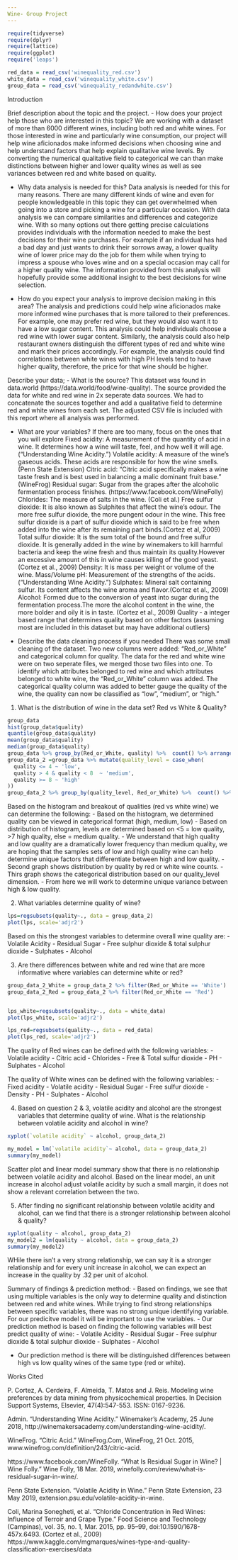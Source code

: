 ```yaml
---
Wine- Group Project
---
```


```r
require(tidyverse)
require(dplyr)
require(lattice)
require(ggplot)
require('leaps')

red_data = read_csv('winequality_red.csv')
white_data = read_csv('winequality_white.csv')
group_data = read_csv('winequality_redandwhite.csv')
```

Introduction

Brief description about the topic and the project. 
-	How does your project help those who are interested in this topic?
  We are working with a dataset of more than 6000 different wines, including both red and white wines. For those interested in wine and particularly wine consumption, our project will help wine aficionados make informed decisions when choosing wine and help understand factors that help explain qualitative wine levels. By converting the numerical qualitative field to categorical we can than make distinctions between higher and lower quality wines as well as see variances between red and white based on quality.

-	Why data analysis is needed for this? 
  Data analysis is needed for this for many reasons. There are many different kinds of wine and even for people knowledgeable in this topic they can get overwhelmed when going into a store and picking a wine for a particular occasion. With data analysis we can compare similarities and differences and categorize wine. With so many options out there getting precise calculations provides individuals with the information needed to make the best decisions for their wine purchases. For example if an individual has had a bad day and just wants to drink their sorrows away, a lower quality wine of lower price may do the job for them while when trying to impress a spouse who loves wine and on a special occasion may call for a higher quality wine. The information provided from this analysis will hopefully provide some additional insight to the best decisions for wine selection.
  
-	How do you expect your analysis to improve decision making in this area?
  The analysis and predictions could help wine aficionados make more informed wine purchases that is more tailored to their preferences. For example, one may prefer red wine, but they would also want it to have a low sugar content. This analysis could help individuals choose a red wine with lower sugar content. Similarly, the analysis could also help restaurant owners distinguish the different types of red and white wine and mark their prices accordingly. For example, the analysis could find correlations between white wines with high PH levels tend to have higher quality, therefore, the price for that wine should be higher.

Describe your data; 
-	What is the source? 
  This dataset was found in data.world (https://data.world/food/wine-quality). The source provided the data for white and red wine in 2x seperate data sources. We had to concatenate the sources together and add a qualitative field to determine red and white wines from each set. The adjusted CSV file is included with this report where all analysis was performed.
  
-	What are your variables? If there are too many, focus on the ones that you will explore
  Fixed acidity:  A measurement of the quantity of acid in a wine. It determines how a wine will taste, feel, and how well it will age. (“Understanding Wine Acidity.”)
  Volatile acidity: A measure of the wine’s gaseous acids. These acids are responsible for how the wine smells. (Penn State Extension)
  Citric acid: “Citric acid specifically makes a wine taste fresh and is best used in balancing a malic dominant fruit base.” (WineFrog)
  Residual sugar: Sugar from the grapes after the alcoholic fermentation process finishes. (https://www.facebook.com/WineFolly)
  Chlorides: The measure of salts in the wine. (Coli et al.)
  Free sulfur dioxide: It is also known as Sulphites that affect the wine’s odour. The more free sulfur dioxide, the more pungent odour in the wine. This free sulfur dioxide is a part of sulfur dioxide which is said to be free when added into the wine after its remaining part binds.(Cortez et al, 2009)
  Total sulfur dioxide: It is the sum total of the bound and free sulfur dioxide. It is generally added in the wine by winemakers to kill harmful bacteria and keep the wine fresh and thus maintain its quality.However an excessive amount of this in wine causes killing of the good yeast. (Cortez et al., 2009)
  Density: It is mass per weight or volume of the wine. Mass/Volume
  pH: Measurement of the strengths of the acids.  (“Understanding Wine Acidity.”)
  Sulphates: Mineral salt containing sulfur. Its content affects the wine aroma and flavor.(Cortez et al., 2009)
  Alcohol: Formed due to the conversion of yeast into sugar during the fermentation process.The more the alcohol content in the wine, the more bolder and oily it is in taste. (Cortez et al., 2009)
Quality - a integer based range that determines quality based on other factors (assuming most are included in this dataset but may have additional outliers)

-	Describe the data cleaning process if you needed
  There was some small cleaning of the dataset. Two new columns were added: “Red_or_White” and categorical column for quality. The data for the red and white wine were on two seperate files, we merged those two files into one. To identify which attributes belonged to red wine and which attributes belonged to white wine, the “Red_or_White” column was added. The categorical quality column was added to better gauge the quality of the wine, the quality can now be classified as “low”, “medium”, or “high.”

1. What is the distribution of wine in the data set? Red vs White & Quality?
```r
group_data
hist(group_data$quality)
quantile(group_data$quality)
mean(group_data$quality)
median(group_data$quality)
group_data %>% group_by(Red_or_White, quality) %>%  count() %>% arrange(desc(quality))
group_data_2 =group_data %>% mutate(quality_level = case_when(
  quality <= 4 ~ 'low',
  quality > 4 & quality < 8  ~ 'medium',
  quality >= 8 ~ 'high'
))
group_data_2 %>% group_by(quality_level, Red_or_White) %>%  count() %>% arrange(desc(quality_level))
```

Based on the histogram and breakout of qualities (red vs white wine) we can determine the following:
 - Based on the histogram, we determined quality can be viewed in categorical format (high, medium, low)
 - Based on distribution of histogram, levels are determined based on <5 = low quality, >7 high quality, else = medium quality.
 - We understand that high quality and low quality are a dramatically lower frequency than medium quality, we are hoping that the samples sets of low and high quality wine can help determine unique factors that differentiate between high and low quality.
 - Second graph shows distribution by quality by red or white wine counts.
 - Thirs graph shows the categorical distribution based on our quality_level dimension.
 - From here we will work to determine unique variance between high & low quality.

2. What variables determine quality of wine?
```r
lps=regsubsets(quality~., data = group_data_2)
plot(lps, scale='adjr2')
```

Based on this the strongest variables to determine overall wine quality are:
 - Volatile Acidity
 - Residual Sugar
 - Free sulphur dioxide & total sulphur dioxide
 - Sulphates
 - Alcohol

3. Are there differences between white and red wine that are more informative where variables can determine white or red?
```r
group_data_2_White = group_data_2 %>% filter(Red_or_White == 'White')
group_data_2_Red = group_data_2 %>% filter(Red_or_White == 'Red')


lps_white=regsubsets(quality~., data = white_data)
plot(lps_white, scale='adjr2')

lps_red=regsubsets(quality~., data = red_data)
plot(lps_red, scale='adjr2')
```
The quality of Red wines can be defined with the following variables:
 - Volatile acidity
 - Citric acid
 - Chlorides
 - Free & Total sulfur dioxide
 - PH
 - Sulphates
 - Alcohol

The quality of White wines can be defined with the following variables:
 - Fixed acidity
 - Volatile acidity
 - Residual Sugar
 - Free sulfur dioxide
 - Density
 - PH
 - Sulphates
 - Alcohol
 
4. Based on question 2 & 3, volatile acidity and alcohol are the strongest variables that determine quality of wine. What is the relationship between volatile acidity and alcohol in wine?

```r
xyplot(`volatile acidity` ~ alcohol, group_data_2)

my_model = lm(`volatile acidity`~ alcohol, data = group_data_2)
summary(my_model)
```
Scatter plot and linear model summary show that there is no relationship between volatile acidity and alcohol. Based on the linear model, an unit increase in alcohol adjust volatile acidity by such a small margin, it does not show a relevant correlation between the two.


5. After finding no significant relationship between volatile acidity and alcohol, can we find that there is a stronger relationship between alcohol & quality?

```r
xyplot(quality ~ alcohol, group_data_2)
my_model2 = lm(quality ~ alcohol, data = group_data_2)
summary(my_model2)
```
WHile there isn't a very strong relationship, we can say it is a stronger relationship and for every unit increase in alcohol, we can expect an increase in the quality by .32 per unit of alcohol.


Summary of findings & prediction method:
 - Based on findings, we see that using multiple variables is the only way to determine quality and distinction between red and white wines. While trying to find strong relationships between specific variables, there was no strong unique identifying variable. For our predicitve model it will be important to use the variables.
 - Our prediction method is based on finding the following variables will best predict quality of wine:
  - Volatile Acidity
 - Residual Sugar
 - Free sulphur dioxide & total sulphur dioxide
 - Sulphates
 - Alcohol
 
 - Our prediction method is there will be distinguished differences between high vs low quality wines of the same type (red or white).
 

 
 
Works Cited

P. Cortez, A. Cerdeira, F. Almeida, T. Matos and J. Reis.
Modeling wine preferences by data mining from physicochemical properties.
In Decision Support Systems, Elsevier, 47(4):547-553. ISSN: 0167-9236.


Admin. “Understanding Wine Acidity.” Winemaker's Academy, 25 June 2018, http://winemakersacademy.com/understanding-wine-acidity/.

WineFrog. “Citric Acid.” WineFrog.Com, WineFrog, 21 Oct. 2015, www.winefrog.com/definition/243/citric-acid.

https://www.facebook.com/WineFolly. “What Is Residual Sugar in Wine? | Wine Folly.” Wine Folly, 18 Mar. 2019, winefolly.com/review/what-is-residual-sugar-in-wine/.

Penn State Extension. “Volatile Acidity in Wine.” Penn State Extension, 23 May 2019, extension.psu.edu/volatile-acidity-in-wine.

Coli, Marina Sonegheti, et al. “Chloride Concentration in Red Wines: Influence of Terroir and Grape Type.” Food Science and Technology (Campinas), vol. 35, no. 1, Mar. 2015, pp. 95–99, doi:10.1590/1678-457x.6493.
(Cortez et al., 2009) https://www.kaggle.com/mgmarques/wines-type-and-quality-classification-exercises/data
